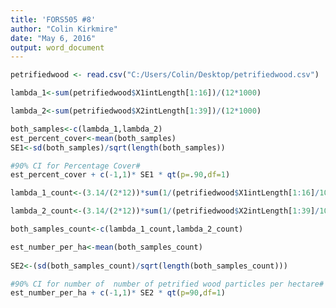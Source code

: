 ```yaml
---
title: 'FORS505 #8'
author: "Colin Kirkmire"
date: "May 6, 2016"
output: word_document
---
```


```r
petrifiedwood <- read.csv("C:/Users/Colin/Desktop/petrifiedwood.csv")

lambda_1<-sum(petrifiedwood$X1intLength[1:16])/(12*1000)

lambda_2<-sum(petrifiedwood$X2intLength[1:39])/(12*1000)

both_samples<-c(lambda_1,lambda_2)
est_percent_cover<-mean(both_samples)
SE1<-sd(both_samples)/sqrt(length(both_samples))

#90% CI for Percentage Cover#
est_percent_cover + c(-1,1)* SE1 * qt(p=.90,df=1)


```

```r
lambda_1_count<-(3.14/(2*12))*sum(1/(petrifiedwood$X1intLength[1:16]/1000))*10000

lambda_2_count<-(3.14/(2*12))*sum(1/(petrifiedwood$X2intLength[1:39]/1000))*10000

both_samples_count<-c(lambda_1_count,lambda_2_count)

est_number_per_ha<-mean(both_samples_count)
  
SE2<-(sd(both_samples_count)/sqrt(length(both_samples_count)))

#90% CI for number of  number of petrified wood particles per hectare#
est_number_per_ha + c(-1,1)* SE2 * qt(p=90,df=1)
```

